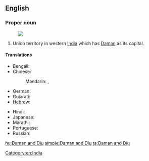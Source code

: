==English==
{{wikipedia}}

===Proper noun===
{{en-proper noun}}
[[Image:Daman and Diu in India (disputed hatched).svg|thumb|]]
# Union territory in western [[India]] which has [[Daman]] as its capital.

====Translations====
{{trans-top|Indian state territory}}
* Bengali: {{t|bn|দমন ও দিউ|sc=Beng}}
* Chinese:
*: Mandarin: {{t|cmn|達曼-第烏|sc=Hani}},  {{t|cmn|达曼-第乌|tr=Dāmàn-Dìwū|sc=Hani}}
* German: {{t|de|Daman und Diu}}
* Gujarati: {{t|gu|દમણ અને દિવ|sc=Gujr}}
* Hebrew: {{t|he|דאמאן ודיו}}
{{trans-mid}}
* Hindi: {{t+|hi|दमन और दीव|tr=daman aur dīv}}
* Japanese: {{t|ja|ダマン・ディーウ|tr=Daman-Dīu}}
* Marathi: {{t|mr|दमण आणि दीव|sc=Deva}}
* Portuguese: {{t|pt|Damão e Diu}}
* Russian: {{t|ru|Даман и Диу}}
{{trans-bottom}}

[[Category:en:India]]

[[hu:Daman and Diu]]
[[simple:Daman and Diu]]
[[ta:Daman and Diu]]